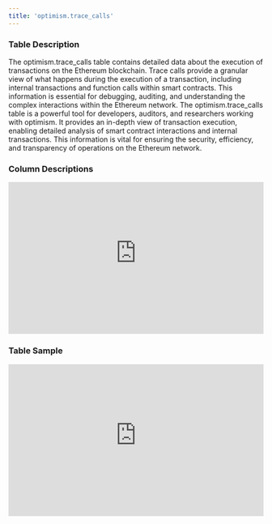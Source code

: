 ```yaml
---
title: 'optimism.trace_calls'
---
```


### Table Description
The optimism.trace_calls table contains detailed data about the execution of transactions on the Ethereum blockchain. Trace calls provide a granular view of what happens during the execution of a transaction, including internal transactions and function calls within smart contracts. This information is essential for debugging, auditing, and understanding the complex interactions within the Ethereum network.
The optimism.trace_calls table is a powerful tool for developers, auditors, and researchers working with optimism. It provides an in-depth view of transaction execution, enabling detailed analysis of smart contract interactions and internal transactions. This information is vital for ensuring the security, efficiency, and transparency of operations on the Ethereum network.

### Column Descriptions

<div>
    <iframe
        src="https://doc-embed-app.chainbasehq.com/columns/optimism.trace_calls"
        width="100%"
        height="300px"
        frameBorder="0"
        scrolling="no"
    ></iframe>
</div>

### Table Sample

<div>
    <iframe
        src="https://doc-embed-app.chainbasehq.com/data/optimism.trace_calls"
        width="100%"
        height="300px"
        frameBorder="0"
        scrolling="no"
    ></iframe>
</div>
